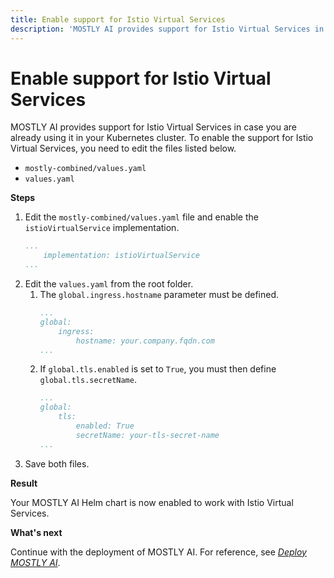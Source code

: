 ```yaml
---
title: Enable support for Istio Virtual Services
description: 'MOSTLY AI provides support for Istio Virtual Services in case you are already using it in your Kubernetes cluster.'
---
```


# Enable support for Istio Virtual Services

MOSTLY AI provides support for Istio Virtual Services in case you are already using it in your Kubernetes cluster. To enable the support for Istio Virtual Services, you need to edit the files listed below.

* `mostly-combined/values.yaml`
* `values.yaml`

**Steps**

1. Edit the `mostly-combined/values.yaml` file and enable the `istioVirtualService` implementation.
    ```yaml copy filename="mostly-combined/values.yaml"
    ...
        implementation: istioVirtualService
    ...
    ```
2. Edit the `values.yaml` from the root folder.
    1. The `global.ingress.hostname` parameter must be defined.
        ```yaml copy filename="values.yaml" {4}
        ...
        global:
            ingress:
                hostname: your.company.fqdn.com
        ...
        ```
    2. If `global.tls.enabled` is set to `True`, you must then define `global.tls.secretName`.
        ```yaml copy filename="values.yaml" {4}
        ...
        global:
            tls:
                enabled: True
                secretName: your-tls-secret-name
        ...
        ```
5. Save both files.

**Result**

Your MOSTLY AI Helm chart is now enabled to work with Istio Virtual Services.

**What's next**

Continue with the deployment of MOSTLY AI. For reference, see [_Deploy MOSTLY AI_](/install/deploy).
